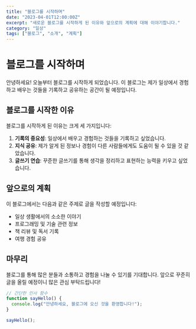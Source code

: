 ```yaml
---
title: "블로그를 시작하며"
date: "2023-04-01T12:00:00Z"
excerpt: "새로운 블로그를 시작하게 된 이유와 앞으로의 계획에 대해 이야기합니다."
category: "일상"
tags: ["블로그", "소개", "계획"]
---
```


# 블로그를 시작하며

안녕하세요! 오늘부터 블로그를 시작하게 되었습니다. 이 블로그는 제가 일상에서 경험하고 배우는 것들을 기록하고 공유하는 공간이 될 예정입니다.

## 블로그를 시작한 이유

블로그를 시작하게 된 이유는 크게 세 가지입니다:

1. **기록의 중요성**: 일상에서 배우고 경험하는 것들을 기록하고 싶었습니다.
2. **지식 공유**: 제가 알게 된 정보나 경험이 다른 사람들에게도 도움이 될 수 있을 것 같았습니다.
3. **글쓰기 연습**: 꾸준한 글쓰기를 통해 생각을 정리하고 표현하는 능력을 키우고 싶었습니다.

## 앞으로의 계획

이 블로그에서는 다음과 같은 주제로 글을 작성할 예정입니다:

- 일상 생활에서의 소소한 이야기
- 프로그래밍 및 기술 관련 정보
- 책 리뷰 및 독서 기록
- 여행 경험 공유

## 마무리

블로그를 통해 많은 분들과 소통하고 경험을 나눌 수 있기를 기대합니다. 앞으로 꾸준히 글을 올릴 예정이니 많은 관심 부탁드립니다!

```javascript
// 간단한 인사 함수
function sayHello() {
  console.log("안녕하세요, 블로그에 오신 것을 환영합니다!");
}

sayHello();
```
